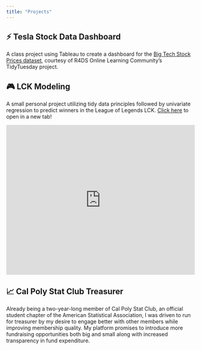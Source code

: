 ```yaml
---
title: "Projects"
---
```


## ⚡ Tesla Stock Data Dashboard
A class project using Tableau to create a dashboard for the [Big Tech Stock Prices dataset](https://github.com/rfordatascience/tidytuesday/blob/master/data/2023/2023-02-07/readme.md), courtesy of R4DS Online Learning Community's TidyTuesday project.

<script type="module" src="https://public.tableau.com/javascripts/api/tableau.embedding.3.latest.min.js"></script>
<tableau-viz id="tableauViz"       
  src='https://us-west-2b.online.tableau.com/?%3Aembed=y&%3AapiID=embhost0&%3AapiInternalVersion=1.126.0&%3AapiExternalVersion=3.5.0&navType=0&navSrc=Opt&%3AdisableUrlActionsPopups=n&%3Atabs=y&%3Atoolbar=bottom&%3Adevice=default&mobile=n&%3AhideEditButton=n&%3AhideEditInDesktopButton=n&%3AsuppressDefaultEditBehavior=n&%3Ajsdebug=n#/site/emilyarobinson/views/StockDataDashboard_16861161150070/Dashboard1?:origin=card_share_link&:embed=n'>
</tableau-viz>

## 🎮 LCK Modeling
A small personal project utilizing tidy data principles followed by univariate regression to predict winners in the League of Legends LCK. [Click here](https://rjimenezdata.github.io/LCKModeling/League-of-Legends.html) to open in a new tab! 

![](https://rjimenezdata.github.io/LCKModeling/League-of-Legends.html){width=100% height="400"}

## 📈 Cal Poly Stat Club Treasurer
Already being a two-year-long member of Cal Poly Stat Club, an official student chapter of the American Statistical Association, I was driven to run for treasurer by my desire to engage better with other members while improving membership quality. My platform promises to introduce more fundraising opportunities both big and small along with increased transparency in fund expenditure.